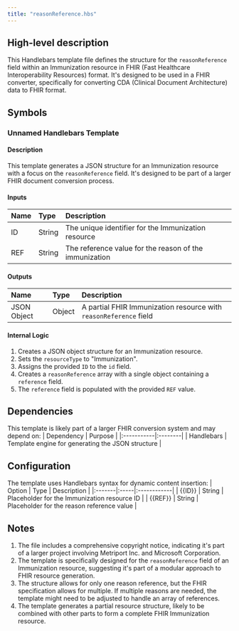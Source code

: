 ```yaml
---
title: "reasonReference.hbs"
---
```


## High-level description
This Handlebars template file defines the structure for the `reasonReference` field within an Immunization resource in FHIR (Fast Healthcare Interoperability Resources) format. It's designed to be used in a FHIR converter, specifically for converting CDA (Clinical Document Architecture) data to FHIR format.

## Symbols

### Unnamed Handlebars Template
#### Description
This template generates a JSON structure for an Immunization resource with a focus on the `reasonReference` field. It's designed to be part of a larger FHIR document conversion process.

#### Inputs
| Name | Type | Description |
|:-----|:-----|:------------|
| ID | String | The unique identifier for the Immunization resource |
| REF | String | The reference value for the reason of the immunization |

#### Outputs
| Name | Type | Description |
|:-----|:-----|:------------|
| JSON Object | Object | A partial FHIR Immunization resource with `reasonReference` field |

#### Internal Logic
1. Creates a JSON object structure for an Immunization resource.
2. Sets the `resourceType` to "Immunization".
3. Assigns the provided `ID` to the `id` field.
4. Creates a `reasonReference` array with a single object containing a `reference` field.
5. The `reference` field is populated with the provided `REF` value.

## Dependencies
This template is likely part of a larger FHIR conversion system and may depend on:
| Dependency | Purpose |
|:-----------|:--------|
| Handlebars | Template engine for generating the JSON structure |

## Configuration
The template uses Handlebars syntax for dynamic content insertion:
| Option | Type | Description |
|:-------|:-----|:------------|
| {{ID}} | String | Placeholder for the Immunization resource ID |
| {{REF}} | String | Placeholder for the reason reference value |

## Notes
1. The file includes a comprehensive copyright notice, indicating it's part of a larger project involving Metriport Inc. and Microsoft Corporation.
2. The template is specifically designed for the `reasonReference` field of an Immunization resource, suggesting it's part of a modular approach to FHIR resource generation.
3. The structure allows for only one reason reference, but the FHIR specification allows for multiple. If multiple reasons are needed, the template might need to be adjusted to handle an array of references.
4. The template generates a partial resource structure, likely to be combined with other parts to form a complete FHIR Immunization resource.
